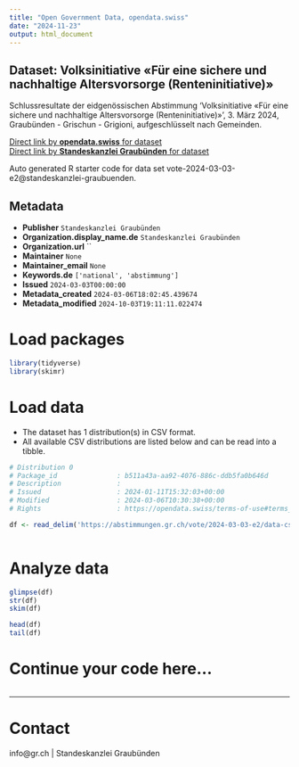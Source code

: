 ```yaml
---
title: "Open Government Data, opendata.swiss"
date: "2024-11-23"
output: html_document
---
```


## Dataset: Volksinitiative «Für eine sichere und nachhaltige Altersvorsorge (Renteninitiative)»

Schlussresultate der eidgenössischen Abstimmung 'Volksinitiative «Für eine sichere und nachhaltige Altersvorsorge (Renteninitiative)»', 3. März 2024, Graubünden - Grischun - Grigioni, aufgeschlüsselt nach Gemeinden.

[Direct link by **opendata.swiss** for dataset](https://opendata.swiss/de/dataset/volksinitiative-fur-eine-sichere-und-nachhaltige-altersvorsorge-renteninitiative)<br>
[Direct link by **Standeskanzlei Graubünden** for dataset](https://abstimmungen.gr.ch/vote/2024-03-03-e2/data)

Auto generated R starter code for data set vote-2024-03-03-e2@standeskanzlei-graubuenden.

## Metadata

- **Publisher** `Standeskanzlei Graubünden`
- **Organization.display_name.de** `Standeskanzlei Graubünden`
- **Organization.url** ``
- **Maintainer** `None`
- **Maintainer_email** `None`
- **Keywords.de** `['national', 'abstimmung']`
- **Issued** `2024-03-03T00:00:00`
- **Metadata_created** `2024-03-06T18:02:45.439674`
- **Metadata_modified** `2024-10-03T19:11:11.022474`


# Load packages

```r

library(tidyverse)
library(skimr)

```

# Load data

-   The dataset has 1 distribution(s) in CSV format.
-   All available CSV distributions are listed below and can be read into a tibble.

```r

# Distribution 0
# Package_id               : b511a43a-aa92-4076-886c-ddb5fa0b646d
# Description              : 
# Issued                   : 2024-01-11T15:32:03+00:00
# Modified                 : 2024-03-06T10:30:38+00:00
# Rights                   : https://opendata.swiss/terms-of-use#terms_by

df <- read_delim('https://abstimmungen.gr.ch/vote/2024-03-03-e2/data-csv')



```

# Analyze data

```r

glimpse(df)
str(df)
skim(df)

head(df)
tail(df)

```

# Continue your code here...

```r

```

------------------------------------------------------------------------

# Contact

info@gr.ch | Standeskanzlei Graubünden

